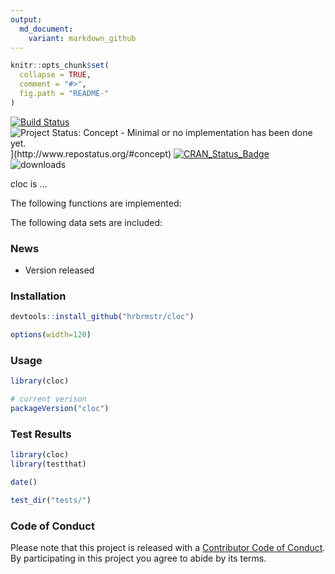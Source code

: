 ```yaml
---
output:
  md_document:
    variant: markdown_github
---
```


<!-- README.md is generated from README.Rmd. Please edit that file -->

```r
knitr::opts_chunk$set(
  collapse = TRUE,
  comment = "#>",
  fig.path = "README-"
)
```

[![Build Status](https://travis-ci.org/hrbrmstr/cloc.svg)](https://travis-ci.org/hrbrmstr/cloc) 
![Project Status: Concept - Minimal or no implementation has been done yet.](http://www.repostatus.org/badges/0.1.0/concept.svg)](http://www.repostatus.org/#concept)
[![CRAN_Status_Badge](http://www.r-pkg.org/badges/version/cloc)](http://cran.r-project.org/web/packages/cloc) 
![downloads](http://cranlogs.r-pkg.org/badges/grand-total/cloc)

cloc is ...

The following functions are implemented:

The following data sets are included:

### News

- Version  released

### Installation

```r
devtools::install_github("hrbrmstr/cloc")
```

```r
options(width=120)
```

### Usage

```r
library(cloc)

# current verison
packageVersion("cloc")

```

### Test Results

```r
library(cloc)
library(testthat)

date()

test_dir("tests/")
```

### Code of Conduct

Please note that this project is released with a [Contributor Code of Conduct](CONDUCT.md). 
By participating in this project you agree to abide by its terms.
